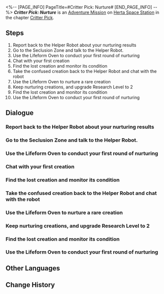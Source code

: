 <%-- [PAGE_INFO]
PageTitle=#Critter Pick: Nurture#
[END_PAGE_INFO] --%>
{{Stub|Dialogue.}}
{{Mission Infobox
|id            = 8016201
|title         = 
|image         = <!--Mission Critter Pick: Nurture.png-->
|type          = Adventure
|event_name    = 
|chapter       = Critter Pick
|requirements  = [[Trailblaze Continuance]] ''[[When the Stars of Ingenuity Shine]]'' completed
|summary       = <!--official mission summary from Fate's Atlas-->
|characters    = Trailblazer
|startLocation = [[Herta Space Station]] - [[Seclusion Zone]]
|world         = Herta Space Station
|area          = Seclusion Zone
|prev          = 
|next          = Critter Pick: Care
|rewards       = Trailblaze EXP*100; Stellar Jade*20; Traveler's Guide*3; Lost Crystal*2; Credit*20,000
}}
'''''Critter Pick: Nurture''''' is an [[Adventure Mission]] on [[Herta Space Station]] in the chapter [[Critter Pick]].

==Steps==
# Report back to the Helper Robot about your nurturing results
# Go to the Seclusion Zone and talk to the Helper Robot.
# Use the Lifeform Oven to conduct your first round of nurturing
# Chat with your first creation
# Find the lost creation and monitor its condition
# Take the confused creation back to the Helper Robot and chat with the robot
# Use the Lifeform Oven to nurture a rare creation
# Keep nurturing creations, and upgrade Research Level to 2
# Find the lost creation and monitor its condition
# Use the Lifeform Oven to conduct your first round of nurturing

<!--
==Gameplay Notes==

--><!--
==Trial Character==

-->
==Dialogue==
{{Stub Dialogue}}
{{Dialogue Start}}
:{{tx}}
{{Dialogue End}}

===Report back to the Helper Robot about your nurturing results===
{{Mission Description|type=adventure|location=Seclusion Zone|update|So... this kind of "mutation" can actually be generated by a recipe? Your nurturing results have confirmed it. Go report back to the Helper Robot immediately. This will definitely come in useful with the space station's special research into creations.}}
{{Dialogue Start}}
:{{tx}}
{{Dialogue End}}

===Go to the Seclusion Zone and talk to the Helper Robot.===
{{Mission Description|type=adventure|location=Seclusion Zone|update|The genius' visit left behind mysterious creations from Ruan Mei on the space station. Asta has tasked you with nurturing these weird little lifeforms, and she's even prepared a Lifeform Oven and Helper Robot for you with Screwllum.<br />How exactly do you nurture creations? Let's ask the Helper Robot first.}}
{{Dialogue Start}}
:{{tx}}
{{Dialogue End}}

===Use the Lifeform Oven to conduct your first round of nurturing===
{{Dialogue Start}}
:{{tx}}
{{Dialogue End}}

===Chat with your first creation===
{{Mission Description|type=adventure|location=Seclusion Zone|update|Oh, with the Helper Robot's assistance, you manage to use the Lifeform Oven to nurture a new lifeform.<br />What should this new creation call you? How are you going to take care of it? Suddenly, you begin to feel somewhat closer to the parenting experience...}}
{{Dialogue Start}}
:{{tx}}
{{Dialogue End}}

===Find the lost creation and monitor its condition===
{{Mission Description|type=adventure|location=Seclusion Zone|update|The newly nurtured creation is a little shy and fearfully bolts out of your sight. The Helper Robot tells you it's not safe outside, so you should rush after it quickly.<br />But then again, this kind of sifting around through trash like this... Your knees and back are not going to thank you.}}
{{Dialogue Start}}
:{{tx}}
{{Dialogue End}}

===Take the confused creation back to the Helper Robot and chat with the robot===
{{Mission Description|type=adventure|location=<!--to be added-->|update|You manage to successfully find the lost creation, and... you discover a mysterious mutation on it for which you have no explanation. Better head back and ask the Helper Robot about it.<br />Does eating trash makes them evolve? Something seems off just thinking about it...}}
{{Dialogue Start}}
:{{tx}}
{{Dialogue End}}

===Use the Lifeform Oven to nurture a rare creation===
{{Mission Description|type=adventure|location=<!--to be added-->|update|"Mutation" is not common among creations. The Helper Robot asks you to keep nurturing it using the approach just outlined and see if you can crack the mystery behind Ruan Mei's creations.}}
{{Dialogue Start}}
:{{tx}}
{{Dialogue End}}

===Keep nurturing creations, and upgrade Research Level to 2===
{{Mission Description|type=adventure|location=<!--to be added-->|update|There are still several special creations wandering around the space station. The researchers need enough samples to crack the secret behind their physical traits. The weight of this task now rests upon your shoulders...}}
{{Dialogue Start}}
:{{tx}}
{{Dialogue End}}

===Find the lost creation and monitor its condition===
{{Mission Description|type=adventure|location=<!--to be added-->|update|The newly nurtured creation is a little shy and fearfully bolts out of your sight. The Helper Robot tells you it's not safe outside, so you should rush after it quickly.<br />But then again, this kind of sifting around through trash like this... Your knees and back are not going to thank you.}}
{{Dialogue Start}}
:{{tx}}
{{Dialogue End}}

===Use the Lifeform Oven to conduct your first round of nurturing===
{{Mission Description|type=adventure|location=<!--to be added-->|update|The genius' visit left behind mysterious creations from Ruan Mei on the space station. Asta has tasked you with nurturing these weird little lifeforms, and she's even prepared a Lifeform Oven and Helper Robot for you with Screwllum.<br />How exactly do you nurture creations? Let's ask the Helper Robot first.}}
{{Dialogue Start}}
:{{tx}}
{{Dialogue End}}

==Other Languages==
{{Other Languages
|en   = Critter Pick: Nurture
|zhs  = 异宠拾遗：培育
|zht  = 異寵拾遺：培育
|ja   = わくわくワンダーペット：培養
|ko   = 이색 펫 연구: 육성
|es   = Búsqueda de mascotas exóticas: desarrollo
|fr   = Chasse aux créatures insolites&nbsp;: Élevage
|ru   = Охота на экзотических питомцев: Взращивание
|th   = รวบรวมสิ่งมีชีวิตสุดแปลก: เพาะเลี้ยง
|vi   = Góp Nhặt Thú Cưng: Nuôi Dưỡng
|de   = Exotische Haustiersammlung: Kultivierung
|id   = Budi Daya Makhluk Eksotis: Pengembangan
|pt   = Escolha de Criaturas: Cuidado
}}

==Change History==
{{Change History|1.6}}
